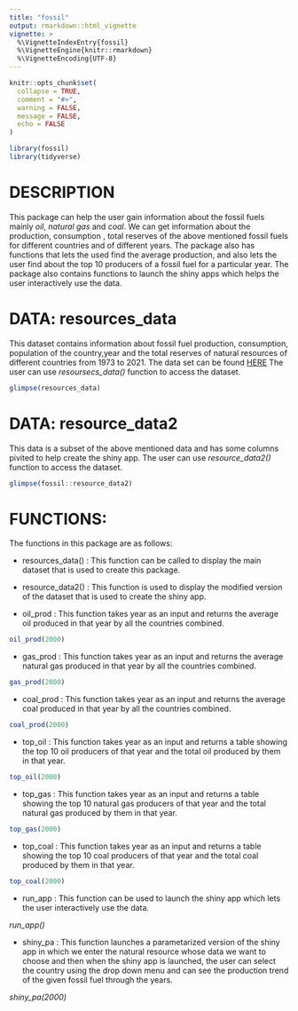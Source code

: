 ```yaml
---
title: "fossil"
output: rmarkdown::html_vignette
vignette: >
  %\VignetteIndexEntry{fossil}
  %\VignetteEngine{knitr::rmarkdown}
  %\VignetteEncoding{UTF-8}
---
```


```r
knitr::opts_chunk$set(
  collapse = TRUE,
  comment = "#>",
  warning = FALSE,
  message = FALSE,
  echo = FALSE
)
```

```r
library(fossil)
library(tidyverse)
```


# DESCRIPTION

This package can help the user gain information about the fossil fuels mainly 
*oil*, *natural gas* and *coal*. We can get information about the production, 
consumption , total reserves of the above mentioned fossil fuels for different 
countries and of different years. The package also has functions that lets the 
used find the average production, and also lets the user find about the top 10
producers of a fossil fuel for a particular year. The package also contains 
functions to launch the shiny apps which helps the user interactively use the data.




# DATA: resources_data

This dataset contains information about fossil fuel production, consumption,
population of the country,year and the total reserves of natural resources of 
different countries from 1973 to 2021.
The data set can be found [HERE](https://ourworldindata.org/explorers/natural-resources)
The user can use *resoursecs_data()* function to access the dataset.

```r
glimpse(resources_data)
```


# DATA: resource_data2 

This data is a subset of the above mentioned data and has some columns pivited 
to help create the shiny app.
The user can use *resource_data2()* function to access the dataset.

```r
glimpse(fossil::resource_data2)
```

# FUNCTIONS:

The functions in this package are as follows:

- resources_data() : This function can be called to display the main dataset that 
is used to create this package.

- resource_data2() : This function is used to display the modified version of the 
dataset that is used to create the shiny app.

- oil_prod : This function takes year as an input and returns the average oil 
produced in that year by all the countries combined. 

```r
oil_prod(2000)
```

- gas_prod : This function takes year as an input and returns the average natural
gas produced in that year by all the countries combined.

```r
gas_prod(2000)
```

- coal_prod : This function takes year as an input and returns the average coal 
produced in that year by all the countries combined.

```r
coal_prod(2000)
```

- top_oil : This function takes year as an input and returns a table showing
the top 10 oil producers of that year and the total oil produced by them in that 
year.

```r
top_oil(2000)
```

- top_gas : This function takes year as an input and returns a table showing
the top 10 natural gas producers of that year and the total natural gas produced by them in that year.

```r
top_gas(2000)
```

- top_coal : This function takes year as an input and returns a table showing
the top 10 coal producers of that year and the total coal produced by them in that 
year.

```r
top_coal(2000)
```

- run_app : This function can be used to launch the shiny app which lets the user
interactively use the data.

*run_app()*

- shiny_pa : This function launches a parametarized version of the shiny app in 
which we enter the natural resource whose data we want to choose and then when the 
shiny app is launched, the user can select the country using the drop down menu and can see the production trend of the given fossil fuel through the years.

*shiny_pa(2000)*
